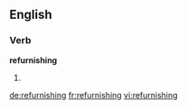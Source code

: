 ==English==

===Verb===
'''refurnishing'''

# {{third-person singular of|[[refurnish]]}}

[[de:refurnishing]]
[[fr:refurnishing]]
[[vi:refurnishing]]